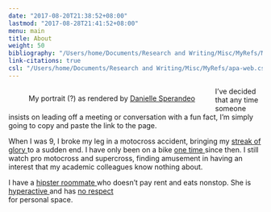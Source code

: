 ```yaml
---
date: "2017-08-20T21:38:52+08:00"
lastmod: "2017-08-28T21:41:52+08:00"
menu: main
title: About
weight: 50
bibliography: "/Users/home/Documents/Research and Writing/Misc/MyRefs/MyRefs.bib"
link-citations: true
csl: "/Users/home/Documents/Research and Writing/Misc/MyRefs/apa-web.csl"
---
```


<figure style="float: left">
  <img src="https://matthewevanaman.netlify.app/img/city.png" alt="">   
  <figcaption>
  My portrait (?) as rendered by 
  <a href="https://www.facebook.com/daniellesperandeoart/" target="blank" onMouseOver="this.style.color='#c05b4d'"> Danielle Sperandeo </a> 
  </figcaption>
</figure>

I've decided that any time someone insists on leading off a meeting or conversation with a fun fact, I'm simply going to copy and paste the link to the page.

When I was 9, I broke my leg in a motocross accident, bringing my 
<a href="https://matthewevanaman.netlify.app/img/glory.jpg" target="blank" onMouseOver="this.style.color='#c05b4d'"> streak of glory 
</a> 
to a sudden end. I have only been on a bike 
<a href="https://matthewevanaman.netlify.app/img/bike.jpeg" target="blank" onMouseOver="this.style.color='#c05b4d'"> one time </a> 
since then. I still watch pro motocross and supercross, finding amusement in having an interest that my academic colleagues know nothing about.





I have a 
<a href="https://matthewevanaman.netlify.app/img/daytona.jpeg" target="blank" onMouseOver="this.style.color='#c05b4d'"> hipster roommate </a> 
who doesn't pay rent and eats nonstop. She is 
<a href="https://matthewevanaman.netlify.app/img/hyper.mov" target="blank" onMouseOver="this.style.color='#c05b4d'"> hyperactive 
</a> 
and has 
<a href="https://matthewevanaman.netlify.app/img/meet.jpeg" target="blank" onMouseOver="this.style.color='#c05b4d'"> no respect 
</a>  
for personal space.


